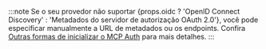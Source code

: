 :::note
Se o seu provedor não suportar {props.oidc ? 'OpenID Connect Discovery' : 'Metadados do servidor de autorização OAuth 2.0'}, você pode especificar manualmente a URL de metadados ou os endpoints. Confira [Outras formas de inicializar o MCP Auth](../../configure-server/mcp-auth.mdx#other-ways) para mais detalhes.
:::